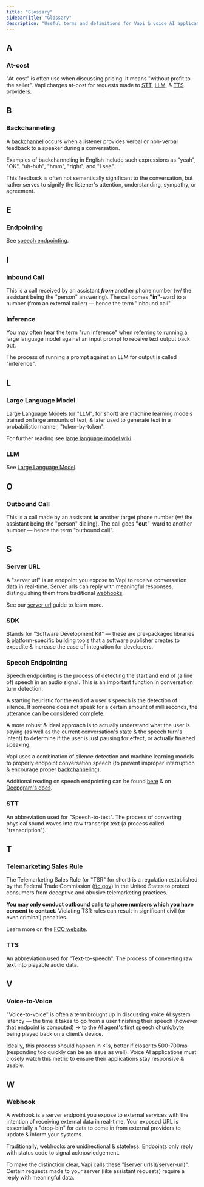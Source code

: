 ```yaml
---
title: "Glossary"
sidebarTitle: "Glossary"
description: "Useful terms and definitions for Vapi & voice AI applications."
---
```


## A

### At-cost

"At-cost" is often use when discussing pricing. It means "without profit to the seller". Vapi charges at-cost for requests made to [STT](/glossary#stt), [LLM](/glossary#large-language-model), & [TTS](/glossary#tts) providers.

## B

### Backchanneling

A [backchannel](<https://en.wikipedia.org/wiki/Backchannel_(linguistics)>) occurs when a listener provides verbal or non-verbal feedback to a speaker during a conversation.

Examples of backchanneling in English include such expressions as "yeah", "OK", "uh-huh", "hmm", "right", and "I see".

This feedback is often not semantically significant to the conversation, but rather serves to signify the listener's attention, understanding, sympathy, or agreement.

## E

### Endpointing

See [speech endpointing](/glossary#speech-endpointing).

## I

### Inbound Call

This is a call received by an assistant **_from_** another phone number (w/ the assistant being the "person" answering). The call comes **"in"**-ward to a number (from an external caller) — hence the term "inbound call".

### Inference

You may often hear the term "run inference" when referring to running a large language model against an input prompt to receive text output back out.

The process of running a prompt against an LLM for output is called "inference".

## L

### Large Language Model

Large Language Models (or "LLM", for short) are machine learning models trained on large amounts of text, & later used to generate text in a probabilistic manner, "token-by-token".

For further reading see [large language model wiki](https://en.wikipedia.org/wiki/Large_language_model).

### LLM

See [Large Language Model](/glossary#large-language-model).

## O

### Outbound Call

This is a call made by an assistant **_to_** another target phone number (w/ the assistant being the "person" dialing). The call goes **"out"**-ward to another number — hence the term "outbound call".

## S

### Server URL

A "server url" is an endpoint you expose to Vapi to receive conversation data in real-time. Server urls can reply with meaningful responses, distinguishing them from traditional [webhooks](/glossary#webhook).

See our [server url](/server-url) guide to learn more.

### SDK

Stands for "Software Development Kit" — these are pre-packaged libraries & platform-specific building tools that a software publisher creates to expedite & increase the ease of integration for developers.

### Speech Endpointing

Speech endpointing is the process of detecting the start and end of (a line of) speech in an audio signal. This is an important function in conversation turn detection.

A starting heuristic for the end of a user's speech is the detection of silence. If someone does not speak for a certain amount of milliseconds, the utterance can be considered complete.

A more robust & ideal approach is to actually understand what the user is saying (as well as the current conversation's state & the speech turn's intent) to determine if the user is just pausing for effect, or actually finished speaking.

Vapi uses a combination of silence detection and machine learning models to properly endpoint conversation speech (to prevent improper interruption & encourage proper [backchanneling](/glossary#backchanneling)).

Additional reading on speech endpointing can be found [here](https://en.wikipedia.org/wiki/Speech_segmentation) & on [Deepgram's docs](https://developers.deepgram.com/docs/endpointing).

### STT

An abbreviation used for "Speech-to-text". The process of converting physical sound waves into raw transcript text (a process called "transcription").

## T

### Telemarketing Sales Rule

The Telemarketing Sales Rule (or "TSR" for short) is a regulation established by the Federal Trade Commission ([ftc.gov](https://www.ftc.gov/)) in the United States to protect consumers from deceptive and abusive telemarketing practices.

**You may only conduct outbound calls to phone numbers which you have consent to contact.** Violating TSR rules can result in significant civil (or even criminal) penalties.

Learn more on the [FCC website](https://www.ftc.gov/legal-library/browse/rules/telemarketing-sales-rule).

### TTS

An abbreviation used for "Text-to-speech". The process of converting raw text into playable audio data.

## V

### Voice-to-Voice

"Voice-to-voice" is often a term brought up in discussing voice AI system latency — the time it takes to go from a user finishing their speech (however that endpoint is computed) → to the AI agent's first speech chunk/byte being played back on a client’s device.

Ideally, this process should happen in \<1s, better if closer to 500-700ms (responding too quickly can be an issue as well). Voice AI applications must closely watch this metric to ensure their applications stay responsive & usable.

## W

### Webhook

A webhook is a server endpoint you expose to external services with the intention of receiving external data in real-time. Your exposed URL is essentially a "drop-bin" for data to come in from external providers to update & inform your systems.

Traditionally, webhooks are unidirectional & stateless. Endpoints only reply with status code to signal acknowledgement.

<Info>
  To make the distinction clear, Vapi calls these "[server urls](/server-url)". Certain requests
  made to your server (like assistant requests) require a reply with meaningful data.
</Info>
